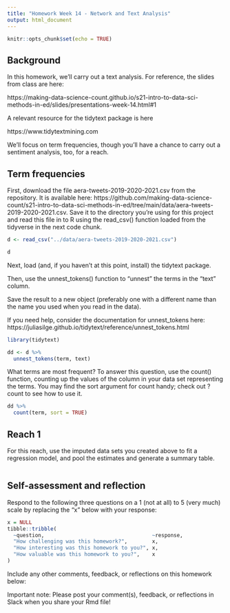 ```yaml
---
title: "Homework Week 14 - Network and Text Analysis"
output: html_document 
---
```


``` r
knitr::opts_chunk$set(echo = TRUE)
```

## Background

In this homework, we'll carry out a text analysis. For reference, the slides from class are here:

https://making-data-science-count.github.io/s21-intro-to-data-sci-methods-in-ed/slides/presentations-week-14.html#1

A relevant resource for the tidytext package is here

https://www.tidytextmining.com

We'll focus on term frequencies, though you'll have a chance to carry out a sentiment analysis, too, for a reach.

## Term frequencies

First, download the file aera-tweets-2019-2020-2021.csv from the repository. It is available
here: https://github.com/making-data-science-count/s21-intro-to-data-sci-methods-in-ed/tree/main/data/aera-tweets-2019-2020-2021.csv. Save it to the directory you're using for this project and
read this file in to R using the read_csv() function loaded from the tidyverse in the next code chunk.

```r
d <- read_csv("../data/aera-tweets-2019-2020-2021.csv")

d
```

Next, load (and, if you haven't at this point, install) the tidytext package.

Then, use the unnest_tokens() function to "unnest" the terms in the "text" column. 

Save the result to a new object (preferably one with a different name than the name
you used when you read in the data).

If you need help, consider the documentation for unnest_tokens here: 
https://juliasilge.github.io/tidytext/reference/unnest_tokens.html

```r
library(tidytext)

dd <- d %>% 
  unnest_tokens(term, text)
```

What terms are most frequent? To answer this question, use the count() function, counting
up the values of the column in your data set representing the terms. You may find the
sort argument for count handy; check out ?count to see how to use it.

```r
dd %>% 
  count(term, sort = TRUE)
```

## Reach 1

For this reach, use the imputed data sets you created above to fit a regression model, and pool the estimates and generate a summary table.

```r

```

## Self-assessment and reflection

Respond to the following three questions on a 1 (not at all) to 5 (very much)
scale by replacing the "x" below with your response:

``` r
x = NULL
tibble::tribble(
  ~question,                                   ~response,
  "How challenging was this homework?",        x,
  "How interesting was this homework to you?", x,
  "How valuable was this homework to you?",    x
)
```

Include any other comments, feedback, or reflections on this homework below:

Important note: Please post your comment(s), feedback, or reflections in Slack
when you share your Rmd file!
